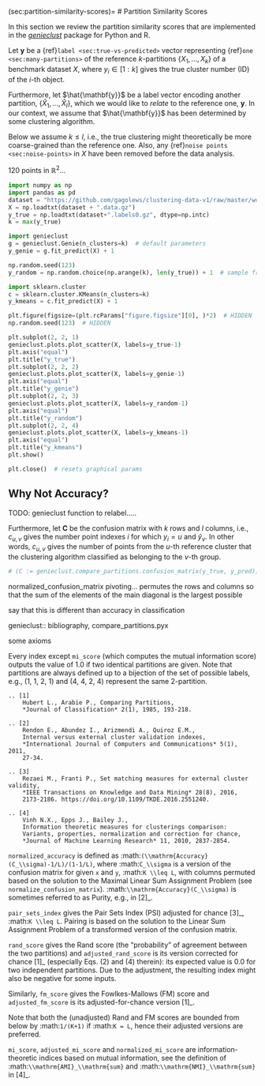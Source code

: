 (sec:partition-similarity-scores)=
# Partition Similarity Scores

In this section we review the partition similarity scores that are implemented
in the [*genieclust*](https://genieclust.gagolewski.com/) package for Python
and R.

Let $\mathbf{y}$ be a {ref}`label <sec:true-vs-predicted>`
vector representing {ref}`one <sec:many-partitions>` of the reference
$k$-partitions $\{X_1,\dots,X_k\}$ of a benchmark dataset $X$,
where $y_i\in[1:k]$ gives the true cluster number (ID) of the $i$-th object.

Furthermore, let $\hat{\mathbf{y}}$ be a label vector
encoding another partition, $\{\hat{X}_1,\dots,\hat{X}_l\}$,
which we would like to *relate* to the reference one, $\mathbf{y}$.
In our context, we assume that $\hat{\mathbf{y}}$ has been determined by some
clustering algorithm.


::::{note}
Below we assume $k \le l$, i.e., the true clustering
might theoretically be more coarse-grained than the reference one.
Also, any {ref}`noise points <sec:noise-points>` in $X$ have been removed
before the data analysis.
::::



::::{proof:example}
120 points in $\mathbb{R}^2$...

```python
import numpy as np
import pandas as pd
dataset = "https://github.com/gagolews/clustering-data-v1/raw/master/wut/x2"
X = np.loadtxt(dataset + ".data.gz")
y_true = np.loadtxt(dataset+".labels0.gz", dtype=np.intc)
k = max(y_true)
```

```python
import genieclust
g = genieclust.Genie(n_clusters=k)  # default parameters
y_genie = g.fit_predict(X) + 1
```


```python
np.random.seed(123)
y_random = np.random.choice(np.arange(k), len(y_true)) + 1  # sample from 1..k
```


```python
import sklearn.cluster
c = sklearn.cluster.KMeans(n_clusters=k)
y_kmeans = c.fit_predict(X) + 1
```

```python
plt.figure(figsize=(plt.rcParams["figure.figsize"][0], )*2)  # HIDDEN
np.random.seed(123)  # HIDDEN
```

```python
plt.subplot(2, 2, 1)
genieclust.plots.plot_scatter(X, labels=y_true-1)
plt.axis("equal")
plt.title("y_true")
plt.subplot(2, 2, 2)
genieclust.plots.plot_scatter(X, labels=y_genie-1)
plt.axis("equal")
plt.title("y_genie")
plt.subplot(2, 2, 3)
genieclust.plots.plot_scatter(X, labels=y_random-1)
plt.axis("equal")
plt.title("y_random")
plt.subplot(2, 2, 4)
genieclust.plots.plot_scatter(X, labels=y_kmeans-1)
plt.axis("equal")
plt.title("y_kmeans")
plt.show()
```

```python
plt.close()  # resets graphical params
```
::::


## Why Not Accuracy?


TODO: genieclust function to relabel.....


Furthermore, let $\mathbf{C}$ be the confusion matrix with
$k$ rows and $l$ columns,
i.e., $c_{u,v}$ gives the number point indexes $i$ for which $y_i=u$
and $\hat{y}_v$. In other words, $c_{u,v}$ gives the number of points
from the $u$-th reference cluster that the clustering algorithm
classified as belonging to the $v$-th group.




```python
# (C := genieclust.compare_partitions.confusion_matrix(y_true, y_pred))
```




normalized_confusion_matrix
pivoting... permutes the rows and columns
        so that the sum of the elements of the main diagonal is the largest
        possible



say that this is different than accuracy in classification





genieclust:: bibliography, compare_partitions.pyx

some axioms

Every index except `mi_score` (which computes the mutual
information score) outputs the value of 1.0 if two identical partitions
are given.
Note that partitions are always defined up to a bijection of the set of
possible labels, e.g., (1, 1, 2, 1) and (4, 4, 2, 4)
represent the same 2-partition.

    .. [1]
        Hubert L., Arabie P., Comparing Partitions,
        *Journal of Classification* 2(1), 1985, 193-218.

    .. [2]
        Rendon E., Abundez I., Arizmendi A., Quiroz E.M.,
        Internal versus external cluster validation indexes,
        *International Journal of Computers and Communications* 5(1), 2011,
        27-34.

    .. [3]
        Rezaei M., Franti P., Set matching measures for external cluster validity,
        *IEEE Transactions on Knowledge and Data Mining* 28(8), 2016,
        2173-2186. https://doi.org/10.1109/TKDE.2016.2551240.

    .. [4]
        Vinh N.X., Epps J., Bailey J.,
        Information theoretic measures for clusterings comparison:
        Variants, properties, normalization and correction for chance,
        *Journal of Machine Learning Research* 11, 2010, 2837-2854.

`normalized_accuracy` is defined as
:math:`(\\mathrm{Accuracy}(C_\\sigma)-1/L)/(1-1/L)`,
where :math:`C_\\sigma` is a version of the confusion matrix
for given `x` and `y`, :math:`K \\leq L`, with columns permuted
based on the solution to the Maximal Linear Sum Assignment Problem
(see `normalize_confusion_matrix`).
:math:`\\mathrm{Accuracy}(C_\\sigma)` is sometimes referred to as Purity,
e.g., in [2]_.

`pair_sets_index` gives the Pair Sets Index (PSI)
adjusted for chance [3]_, :math:`K \\leq L`.
Pairing is based on the solution to the Linear Sum Assignment Problem
of a transformed version of the confusion matrix.




`rand_score` gives the Rand score (the "probability" of agreement
between the two partitions) and `adjusted_rand_score` is its version
corrected for chance [1]_ (especially Eqs. (2) and (4) therein):
its expected value is 0.0 for two independent
partitions. Due to the adjustment, the resulting index might also
be negative for some inputs.

Similarly, `fm_score` gives the Fowlkes-Mallows (FM) score
and `adjusted_fm_score` is its adjusted-for-chance version [1]_.

Note that both the (unadjusted) Rand and FM scores are bounded from below
by :math:`1/(K+1)` if :math:`K = L`, hence their adjusted versions
are preferred.

`mi_score`, `adjusted_mi_score` and `normalized_mi_score` are
information-theoretic indices based on mutual information,
see the definition of :math:`\\mathrm{AMI}_\\mathrm{sum}`
and :math:`\\mathrm{NMI}_\\mathrm{sum}` in [4]_.



